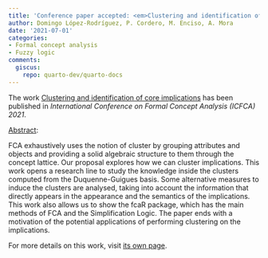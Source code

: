 ```yaml
---
title: 'Conference paper accepted: <em>Clustering and identification of core implications</em>'
author: Domingo López-Rodríguez, P. Cordero, M. Enciso, A. Mora
date: '2021-07-01'
categories:
- Formal concept analysis
- Fuzzy logic
comments:
  giscus:
    repo: quarto-dev/quarto-docs
---
```


The work <u>Clustering and identification of core implications</u> has been published in <em>International Conference on Formal Concept Analysis (ICFCA) 2021</em>.

<u>Abstract</u>:



FCA exhaustively uses the notion of cluster by grouping attributes and objects and providing a solid algebraic structure to them through the concept lattice. Our proposal explores how we can cluster implications.  This work opens a research line to study the knowledge inside the clusters computed from the Duquenne-Guigues basis. Some alternative measures to induce the clusters are analysed, taking into account the information that directly appears in the appearance  and the semantics of the implications.  This work also allows us to show the fcaR package,   which has the main methods of FCA and the Simplification Logic.  The paper ends with a motivation of the potential applications of performing clustering on the implications.




For more details on this work, visit <a href='/publications/conferences/2021-icfca'>its own page</a>.
